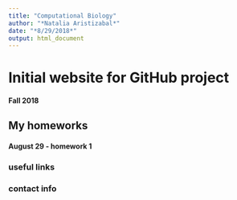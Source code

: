 ```yaml
---
title: "Computational Biology"
author: "*Natalia Aristizabal*"
date: "*8/29/2018*"
output: html_document
---
```


# Initial website for GitHub project
#### Fall 2018

## My homeworks 

#### August 29 - homework 1



### useful links



### contact info